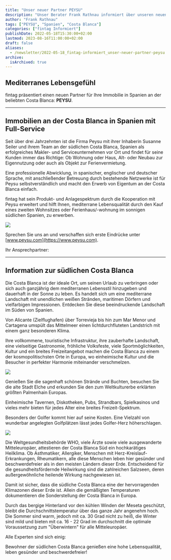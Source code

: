 ```yaml
---
title: "Unser neuer Partner PEYSU"
description: "Unser Berater Frank Rathnau informiert über unseren neuen Partner für spanische Immobilien: PEYSU!"
author: "Frank Rathnau"
tags: ["PEYSU", "Spanien", "Costa Blanca"]
categories: ["fintag Informiert"]
publishDate: 2022-05-18T15:30:00+02:00
lastmod: 2023-08-16T11:00:00+02:00
draft: false
aliases:
  - /newsletter/2022-05-18_fintag-informiert_unser-neuer-partner-peysu
archive:
  isArchived: true
---
```


## Mediterranes Lebensgefühl

fintag präsentiert einen neuen Partner für Ihre Immobilie in Spanien an der beliebten Costa Blanca: **PEYSU**.

<hr/>

## Immobilien an der Costa Blanca in Spanien mit Full-Service

Seit über drei Jahrzehnten ist die Firma Peysu mit ihrer Inhaberin Susanne Seiler und ihrem Team an der
südlichen Costa Blanca, Spanien als erfolgreiches Makler- und Serviceunternehmen vor Ort und findet für
seine Kunden immer das Richtige: Ob Wohnung oder Haus, Alt- oder Neubau zur Eigennutzung oder auch als
Objekt zur Ferienvermietung.

Eine professionelle Abwicklung, in spanischer, englischer und deutscher Sprache, mit anschließender
Betreuung durch bestehende Netzwerke ist für Peysu selbstverständlich und macht den Erwerb von Eigentum
an der Costa Blanca einfach.

fintag hat sein Produkt- und Anlagespektrum durch die Kooperation mit Peysu erweitert und hilft Ihnen,
mediterrane Lebensqualität durch den Kauf eines zweiten Wohnsitzes oder Ferienhaus/-wohnung im sonnigen
südlichen Spanien, zu erwerben.

![](img1_600.webp)

Sprechen Sie uns an und verschaffen sich erste Eindrücke unter [www.peysu.com](https://www.peysu.com).

Ihr Ansprechpartner:

<div className="flex">
    <BeraterKarte berater="Frank Rathnau" />
</div>

----

## Information zur südlichen Costa Blanca

Die Costa Blanca ist der ideale Ort, um seinen Urlaub zu verbringen oder sich auch ganzjährig dem
mediterranen Lebensstil hinzugeben und dauerhaft in der Sonne zu leben. Es handelt sich um eine
mediterrane Landschaft mit unendlichen weißen Stränden, maritimen Dörfern und vielfarbigen Impressionen.
Entdecken Sie diese beeindruckende Landschaft im Süden von Spanien.

Von Alicante (Zielflughafen) über Torrevieja bis hin zum Mar Menor und Cartagena umspült das Mittelmeer
einen lichtdurchfluteten Landstrich mit einem ganz besonderen Klima.

Ihre vollkommene, touristische Infrastruktur, ihre zauberhafte Landschaft, eine vielseitige Gastronomie,
fröhliche Volksfeste, viele Sportmöglichkeiten, Kultur und ein breites Freizeitangebot machen die Costa
Blanca zu einem der kosmopolitischsten Orte in Europa, wo einheimische Kultur und die Besucher in perfekter
Harmonie miteinander verschmelzen.

![](img2_600.webp)

Genießen Sie die sagenhaft schönen Strände und Buchten, besuchen Sie die alte Stadt Elche und erkunden
Sie den zum Weltkulturerbe erklärten größten Palmenhain Europas.

Einheimische Tavernen, Diskotheken, Pubs, Strandbars, Spielkasinos und vieles mehr bieten für jedes
Alter eine breites Freizeit-Spektrum.

Besonders der Golfer kommt hier auf seine Kosten. Eine Vielzahl von wunderbar angelegten Golfplätzen
lässt jedes Golfer-Herz höherschlagen.

![](img3_600.webp)

Die Weltgesundheitsbehörde WHO, viele Ärzte sowie viele ausgewanderte Mitteleuropäer, attestieren der
Costa Blanca Süd ein hochkarätiges Heilklima. Ob Asthmatiker, Allergiker, Menschen mit
Herz-Kreislauf- Erkrankungen, Rheumatikern, alle diese Menschen leben hier gesünder und beschwerdefreier
als in den meisten Ländern dieser Erde. Entscheidend für die gesundheitsfördernde Heilwirkung sind die
zahlreichen Salzseen, deren außergewöhnliche heilende Wirkung nachgewiesen ist.

Damit ist sicher, dass die südliche Costa Blanca eine der hervorragenden Klimazonen dieser Erde ist.
Allein die gemäßigten Temperaturen dokumentieren die Sonderstellung der Costa Blanca in Europa.

Durch das bergige Hinterland vor den kühlen Winden der Meseta geschützt, bleibt die Durchschnittstemperatur
über das ganze Jahr angenehm hoch. Die Sommer sind warm, jedoch mit ca. 30 Grad nicht zu heiß, die Winter
sind mild und bieten mit ca. 16 - 22 Grad im durchschnitt die optimale Voraussetzung zum "Überwintern" für
alle Mitteleuropäer.

Alle Experten sind sich einig:

Bewohner der südlichen Costa Blanca genießen eine hohe Lebensqualität, leben gesünder und beschwerdefreier!
